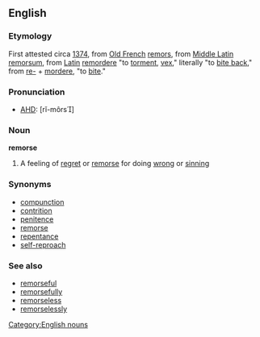 ==English==
===Etymology===
First attested circa [[w:1374|1374]], from [[Old French]] [[remors]], from [[Middle Latin]] [[remorsum]], from [[Latin]] [[remordere]] "to [[torment]], [[vex]]," literally "to [[bite back]]," from [[re-]] + [[mordere]], "to [[bite]]." 

===Pronunciation===
*[[AHD]]: [rĭ-môrs]

===Noun===
'''remorse'''
#A feeling of [[regret]] or [[remorse]] for doing [[wrong]] or [[sinning]]
[[Category:English nouns]]

===Synonyms===
*[[compunction]]
*[[contrition]]
*[[penitence]]
*[[remorse]]
*[[repentance]]
*[[self-reproach]]

===See also===
*[[remorseful]]
*[[remorsefully]]
*[[remorseless]]
*[[remorselessly]]